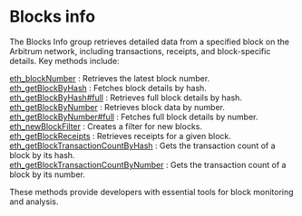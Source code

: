 
<Meta
  title="Arbitrum blocks info | dRPC"
/>

# Blocks info

The Blocks Info group retrieves detailed data from a specified block on the Arbitrum network, including transactions, receipts, and block-specific details. Key methods include:

[eth_blockNumber](/arbitrum-api/blocksinfo/eth_blockNumber) : Retrieves the latest block number. \
[eth_getBlockByHash](/arbitrum-api/blocksinfo/eth_getBlockByHash) : Fetches block details by hash. \
[eth_getBlockByHash#full](/arbitrum-api/blocksinfo/eth_getBlockByHashfull) : Retrieves full block details by hash. \
[eth_getBlockByNumber](/arbitrum-api/blocksinfo/eth_getBlockByNumber) : Retrieves block data by number. \
[eth_getBlockByNumber#full](/arbitrum-api/blocksinfo/eth_getBlockByNumberfull) : Fetches full block details by number. \
[eth_newBlockFilter](/arbitrum-api/blocksinfo/eth_newBlockFilter) : Creates a filter for new blocks. \
[eth_getBlockReceipts](/arbitrum-api/blocksinfo/eth_getBlockReceipts) : Retrieves receipts for a given block. \
[eth_getBlockTransactionCountByHash](/arbitrum-api/blocksinfo/eth_getBlockTransactionCountByHash) : Gets the transaction count of a block by its hash. \
[eth_getBlockTransactionCountByNumber](/arbitrum-api/blocksinfo/eth_getBlockTransactionCountByNumber) : Gets the transaction count of a block by its number.

These methods provide developers with essential tools for block monitoring and analysis.

<Space h={16} />
<GetStarted />
